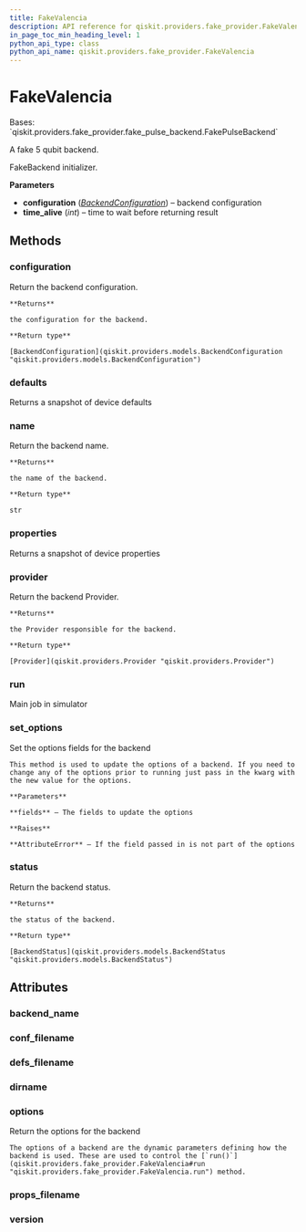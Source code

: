 ```yaml
---
title: FakeValencia
description: API reference for qiskit.providers.fake_provider.FakeValencia
in_page_toc_min_heading_level: 1
python_api_type: class
python_api_name: qiskit.providers.fake_provider.FakeValencia
---
```


# FakeValencia

<Class id="qiskit.providers.fake_provider.FakeValencia" isDedicatedPage={true} github="https://github.com/qiskit/qiskit/tree/stable/0.23/qiskit/providers/fake_provider/backends/valencia/fake_valencia.py" signature="FakeValencia" modifiers="class">
  Bases: `qiskit.providers.fake_provider.fake_pulse_backend.FakePulseBackend`

  A fake 5 qubit backend.

  FakeBackend initializer.

  **Parameters**

  *   **configuration** ([*BackendConfiguration*](qiskit.providers.models.BackendConfiguration "qiskit.providers.models.BackendConfiguration")) – backend configuration
  *   **time\_alive** (*int*) – time to wait before returning result

  ## Methods

  <span id="qiskit-providers-fake-provider-fakevalencia-configuration" />

  ### configuration

  <Function id="qiskit.providers.fake_provider.FakeValencia.configuration" signature="FakeValencia.configuration()">
    Return the backend configuration.

    **Returns**

    the configuration for the backend.

    **Return type**

    [BackendConfiguration](qiskit.providers.models.BackendConfiguration "qiskit.providers.models.BackendConfiguration")
  </Function>

  <span id="qiskit-providers-fake-provider-fakevalencia-defaults" />

  ### defaults

  <Function id="qiskit.providers.fake_provider.FakeValencia.defaults" signature="FakeValencia.defaults()">
    Returns a snapshot of device defaults
  </Function>

  <span id="qiskit-providers-fake-provider-fakevalencia-name" />

  ### name

  <Function id="qiskit.providers.fake_provider.FakeValencia.name" signature="FakeValencia.name()">
    Return the backend name.

    **Returns**

    the name of the backend.

    **Return type**

    str
  </Function>

  <span id="qiskit-providers-fake-provider-fakevalencia-properties" />

  ### properties

  <Function id="qiskit.providers.fake_provider.FakeValencia.properties" signature="FakeValencia.properties()">
    Returns a snapshot of device properties
  </Function>

  <span id="qiskit-providers-fake-provider-fakevalencia-provider" />

  ### provider

  <Function id="qiskit.providers.fake_provider.FakeValencia.provider" signature="FakeValencia.provider()">
    Return the backend Provider.

    **Returns**

    the Provider responsible for the backend.

    **Return type**

    [Provider](qiskit.providers.Provider "qiskit.providers.Provider")
  </Function>

  <span id="qiskit-providers-fake-provider-fakevalencia-run" />

  ### run

  <Function id="qiskit.providers.fake_provider.FakeValencia.run" signature="FakeValencia.run(run_input, **kwargs)">
    Main job in simulator
  </Function>

  <span id="qiskit-providers-fake-provider-fakevalencia-set-options" />

  ### set\_options

  <Function id="qiskit.providers.fake_provider.FakeValencia.set_options" signature="FakeValencia.set_options(**fields)">
    Set the options fields for the backend

    This method is used to update the options of a backend. If you need to change any of the options prior to running just pass in the kwarg with the new value for the options.

    **Parameters**

    **fields** – The fields to update the options

    **Raises**

    **AttributeError** – If the field passed in is not part of the options
  </Function>

  <span id="qiskit-providers-fake-provider-fakevalencia-status" />

  ### status

  <Function id="qiskit.providers.fake_provider.FakeValencia.status" signature="FakeValencia.status()">
    Return the backend status.

    **Returns**

    the status of the backend.

    **Return type**

    [BackendStatus](qiskit.providers.models.BackendStatus "qiskit.providers.models.BackendStatus")
  </Function>

  ## Attributes

  ### backend\_name

  <Attribute id="qiskit.providers.fake_provider.FakeValencia.backend_name" attributeValue="'fake_valencia'" />

  ### conf\_filename

  <Attribute id="qiskit.providers.fake_provider.FakeValencia.conf_filename" attributeValue="'conf_valencia.json'" />

  ### defs\_filename

  <Attribute id="qiskit.providers.fake_provider.FakeValencia.defs_filename" attributeValue="'defs_valencia.json'" />

  ### dirname

  <Attribute id="qiskit.providers.fake_provider.FakeValencia.dirname" attributeValue="'/home/runner/work/qiskit/qiskit/.tox/docs/lib/python3.8/site-packages/qiskit/providers/fake_provider/backends/valencia'" />

  ### options

  <Attribute id="qiskit.providers.fake_provider.FakeValencia.options">
    Return the options for the backend

    The options of a backend are the dynamic parameters defining how the backend is used. These are used to control the [`run()`](qiskit.providers.fake_provider.FakeValencia#run "qiskit.providers.fake_provider.FakeValencia.run") method.
  </Attribute>

  ### props\_filename

  <Attribute id="qiskit.providers.fake_provider.FakeValencia.props_filename" attributeValue="'props_valencia.json'" />

  ### version

  <Attribute id="qiskit.providers.fake_provider.FakeValencia.version" attributeValue="1" />
</Class>

